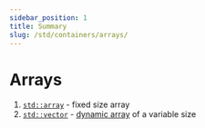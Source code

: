 ```yaml
---
sidebar_position: 1
title: Summary
slug: /std/containers/arrays/
---
```


# Arrays

1. [`std::array`](array/) - fixed size array
2. [`std::vector`](vector/) - <u>dynamic array</u> of a variable size